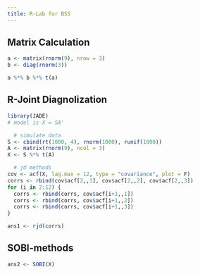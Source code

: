 ```yaml
---
title: R-Lab for BSS
---
```


## Matrix Calculation
```r
a <- matrix(rnorm(9), nrow = 3)
b <- diag(rnorm(3))

a %*% b %*% t(a)
```

## R-Joint Diagnolization

```r
library(JADE)
# model is X = SA'

  # simulate data
S <- cbind(rt(1000, 4), rnorm(1000), runif(1000))
A <- matrix(rnorm(9), ncol = 3)
X <- S %*% t(A)

  # jd methods
cov <- acf(X, lag.max = 12, type = "covariance", plot = F)
corrs <- rbind(cov$acf[2,,1], cov$acf[2,,2], cov$acf[2,,3])
for (i in 2:12) {
  corrs <- rbind(corrs, cov$acf[i+1,,1])
  corrs <- rbind(corrs, cov$acf[i+1,,2])
  corrs <- rbind(corrs, cov$acf[i+1,,3])
}

ans1 <- rjd(corrs)
```

## SOBI-methods

```r
ans2 <- SOBI(X)
```